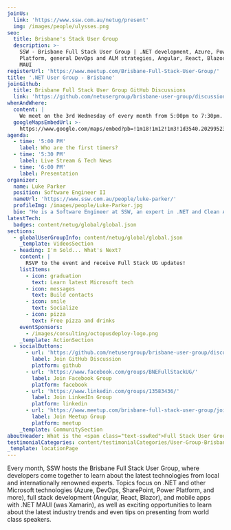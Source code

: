 ```yaml
---
joinUs:
  link: 'https://www.ssw.com.au/netug/present'
  img: /images/people/ulysses.png
seo:
  title: Brisbane's Stack User Group
  description: >-
    SSW - Brisbane Full Stack User Group | .NET development, Azure, Power
    Platform, general DevOps and ALM strategies, Angular, React, Blazor, and
    MAUI
registerUrl: 'https://www.meetup.com/Brisbane-Full-Stack-User-Group/'
title: '.NET User Group - Brisbane'
joinGithub:
  title: Brisbane Full Stack User Group GitHub Discussions
  link: 'https://github.com/netusergroup/brisbane-user-group/discussions'
whenAndWhere:
  content: |
    We meet on the 3rd Wednesday of every month from 5:00pm to 7:30pm.
  googleMapsEmbedUrl: >-
    https://www.google.com/maps/embed?pb=!1m18!1m12!1m3!1d3540.2029952356315!2d153.02954507545877!3d-27.462938976323567!2m3!1f0!2f0!3f0!3m2!1i1024!2i768!4f13.1!3m3!1m2!1s0x6b915a004beb15db%3A0xd087bdb9527dfca5!2sSSW%20Brisbane!5e0!3m2!1sen!2sau!4v1697680472625!5m2!1sen!2sau
agenda:
  - time: '5:00 PM'
    label: Who are the first timers?
  - time: '5:30 PM'
    label: Live Stream & Tech News
  - time: '6:00 PM'
    label: Presentation
organizer:
  name: Luke Parker
  position: Software Engineer II
  nameUrl: 'https://www.ssw.com.au/people/luke-parker/'
  profileImg: /images/people/Luke-Parker.jpg
  bio: "He is a Software Engineer at SSW, an expert in .NET and Clean Architecture.\_With a passion for sharing knowledge, he loves educating the developer\_community with thought-provoking blogs at lukeparker.dev, covering hot topics\_for the modern Microsoft developer. As a local Brisbane Full Stack User Group\_organizer and presenter, he's all about creating thriving tech communities.\n"
latestTech:
  badges: content/netug/global/global.json
sections:
  - globalUserGroupInfo: content/netug/global/global.json
    _template: VideosSection
  - heading: I'm Sold... What's Next?
    content: |
      RSVP to the event and receive Full Stack UG updates!
    listItems:
      - icon: graduation
        text: Learn latest Microsoft tech
      - icon: messages
        text: Build contacts
      - icon: smile
        text: Socialize
      - icon: pizza
        text: Free pizza and drinks
    eventSponsors:
      - /images/consulting/octopusdeploy-logo.png
    _template: ActionSection
  - socialButtons:
      - url: 'https://github.com/netusergroup/brisbane-user-group/discussions'
        label: Join GitHub Discussion
        platform: github
      - url: 'https://www.facebook.com/groups/BNEFullStackUG/'
        label: Join Facebook Group
        platform: facebook
      - url: 'https://www.linkedin.com/groups/13583436/'
        label: Join LinkedIn Group
        platform: linkedin
      - url: 'https://www.meetup.com/brisbane-full-stack-user-group/join/'
        label: Join Meetup Group
        platform: meetup
    _template: CommunitySection
aboutHeader: What is the <span class="text-sswRed">Full Stack User Group</span>?
testimonialCategories: content/testimonialCategories/User-Group-Brisbane.mdx
_template: locationPage
---
```


Every month, SSW hosts the Brisbane Full Stack User Group, where developers come together to learn about the latest technologies from local and internationally renowned experts. Topics focus on .NET and other Microsoft technologies (Azure, DevOps, SharePoint, Power Platform, and more), full stack development (Angular, React, Blazor), and mobile apps with .NET MAUI (was Xamarin), as well as exciting opportunities to learn about the latest industry trends and even tips on presenting from world class speakers.
